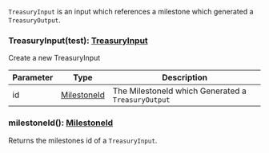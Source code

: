 `TreasuryInput` is an input which references a milestone which generated a `TreasuryOutput`.

### TreasuryInput(test): [TreasuryInput](#treasuryinput)

Create a new TreasuryInput

| Parameter       | Type |  Description |
| --------------- | -------- | -------- |
| id | [MilestoneId](#milestoneid) |  The MilestoneId which Generated a `TreasuryOutput` |

### milestoneId(): [MilestoneId](#milestoneid)

Returns the milestones id of a `TreasuryInput`.
